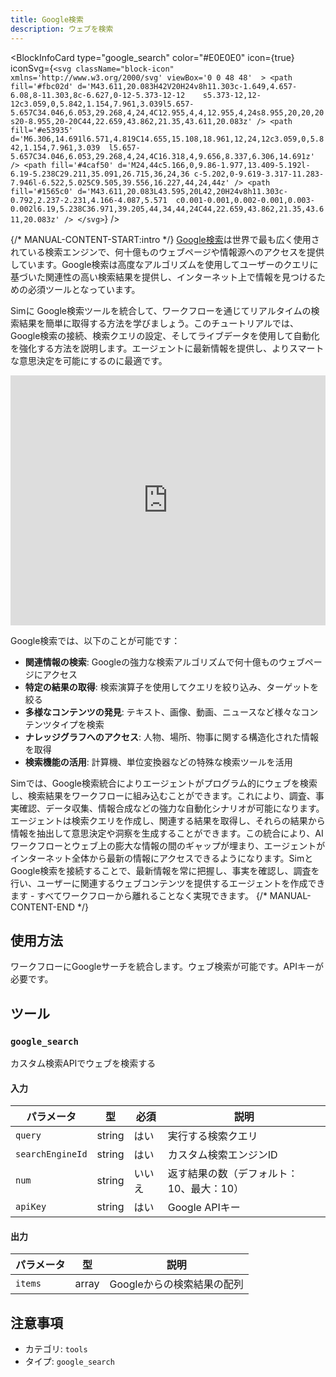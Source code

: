 ```yaml
---
title: Google検索
description: ウェブを検索
---
```



<BlockInfoCard 
  type="google_search"
  color="#E0E0E0"
  icon={true}
  iconSvg={`<svg className="block-icon"  xmlns='http://www.w3.org/2000/svg' viewBox='0 0 48 48'  >
      <path
        fill='#fbc02d'
        d='M43.611,20.083H42V20H24v8h11.303c-1.649,4.657-6.08,8-11.303,8c-6.627,0-12-5.373-12-12	s5.373-12,12-12c3.059,0,5.842,1.154,7.961,3.039l5.657-5.657C34.046,6.053,29.268,4,24,4C12.955,4,4,12.955,4,24s8.955,20,20,20	s20-8.955,20-20C44,22.659,43.862,21.35,43.611,20.083z'
      />
      <path
        fill='#e53935'
        d='M6.306,14.691l6.571,4.819C14.655,15.108,18.961,12,24,12c3.059,0,5.842,1.154,7.961,3.039	l5.657-5.657C34.046,6.053,29.268,4,24,4C16.318,4,9.656,8.337,6.306,14.691z'
      />
      <path
        fill='#4caf50'
        d='M24,44c5.166,0,9.86-1.977,13.409-5.192l-6.19-5.238C29.211,35.091,26.715,36,24,36	c-5.202,0-9.619-3.317-11.283-7.946l-6.522,5.025C9.505,39.556,16.227,44,24,44z'
      />
      <path
        fill='#1565c0'
        d='M43.611,20.083L43.595,20L42,20H24v8h11.303c-0.792,2.237-2.231,4.166-4.087,5.571	c0.001-0.001,0.002-0.001,0.003-0.002l6.19,5.238C36.971,39.205,44,34,44,24C44,22.659,43.862,21.35,43.611,20.083z'
      />
    </svg>`}
/>

{/* MANUAL-CONTENT-START:intro */}
[Google検索](https://www.google.com)は世界で最も広く使用されている検索エンジンで、何十億ものウェブページや情報源へのアクセスを提供しています。Google検索は高度なアルゴリズムを使用してユーザーのクエリに基づいた関連性の高い検索結果を提供し、インターネット上で情報を見つけるための必須ツールとなっています。

Simに Google検索ツールを統合して、ワークフローを通じてリアルタイムの検索結果を簡単に取得する方法を学びましょう。このチュートリアルでは、Google検索の接続、検索クエリの設定、そしてライブデータを使用して自動化を強化する方法を説明します。エージェントに最新情報を提供し、よりスマートな意思決定を可能にするのに最適です。

<iframe
  width="100%"
  height="400"
  src="https://www.youtube.com/embed/1B7hV9b5UMQ"
  title="SimでGoogle検索ツールを使用する"
  frameBorder="0"
  allow="accelerometer; autoplay; clipboard-write; encrypted-media; gyroscope; picture-in-picture"
  allowFullScreen
></iframe>

Google検索では、以下のことが可能です：

- **関連情報の検索**: Googleの強力な検索アルゴリズムで何十億ものウェブページにアクセス
- **特定の結果の取得**: 検索演算子を使用してクエリを絞り込み、ターゲットを絞る
- **多様なコンテンツの発見**: テキスト、画像、動画、ニュースなど様々なコンテンツタイプを検索
- **ナレッジグラフへのアクセス**: 人物、場所、物事に関する構造化された情報を取得
- **検索機能の活用**: 計算機、単位変換器などの特殊な検索ツールを活用

Simでは、Google検索統合によりエージェントがプログラム的にウェブを検索し、検索結果をワークフローに組み込むことができます。これにより、調査、事実確認、データ収集、情報合成などの強力な自動化シナリオが可能になります。エージェントは検索クエリを作成し、関連する結果を取得し、それらの結果から情報を抽出して意思決定や洞察を生成することができます。この統合により、AIワークフローとウェブ上の膨大な情報の間のギャップが埋まり、エージェントがインターネット全体から最新の情報にアクセスできるようになります。SimとGoogle検索を接続することで、最新情報を常に把握し、事実を確認し、調査を行い、ユーザーに関連するウェブコンテンツを提供するエージェントを作成できます - すべてワークフローから離れることなく実現できます。
{/* MANUAL-CONTENT-END */}

## 使用方法

ワークフローにGoogleサーチを統合します。ウェブ検索が可能です。APIキーが必要です。

## ツール

### `google_search`

カスタム検索APIでウェブを検索する

#### 入力

| パラメータ | 型 | 必須 | 説明 |
| --------- | ---- | -------- | ----------- |
| `query` | string | はい | 実行する検索クエリ |
| `searchEngineId` | string | はい | カスタム検索エンジンID |
| `num` | string | いいえ | 返す結果の数（デフォルト：10、最大：10） |
| `apiKey` | string | はい | Google APIキー |

#### 出力

| パラメータ | 型 | 説明 |
| --------- | ---- | ----------- |
| `items` | array | Googleからの検索結果の配列 |

## 注意事項

- カテゴリ: `tools`
- タイプ: `google_search`
